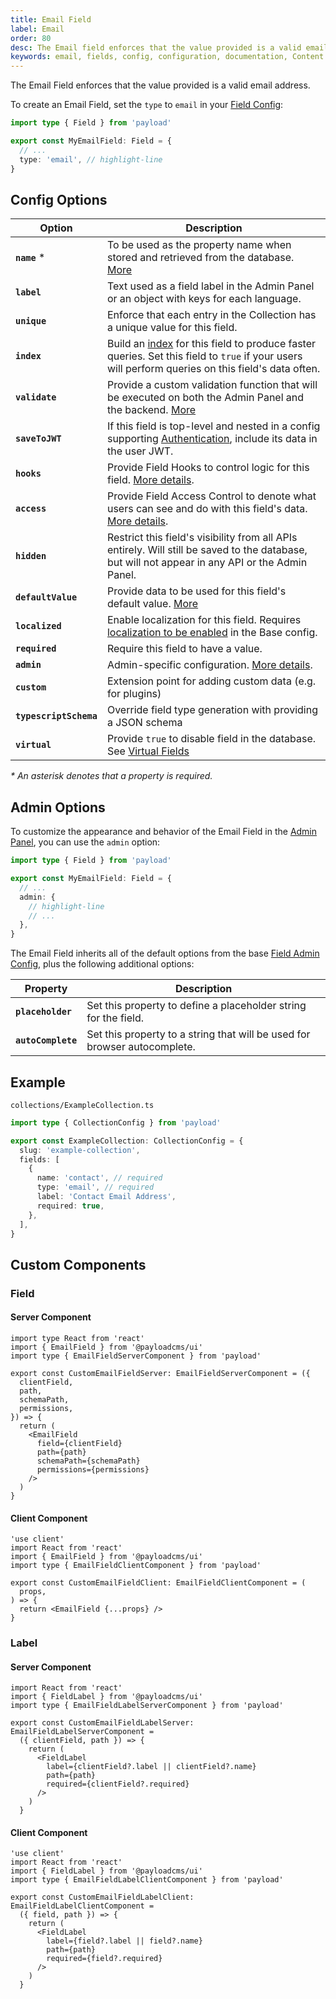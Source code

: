 ```yaml
---
title: Email Field
label: Email
order: 80
desc: The Email field enforces that the value provided is a valid email address. Learn how to use Email fields, see examples and options.
keywords: email, fields, config, configuration, documentation, Content Management System, cms, headless, javascript, node, react, nextjs
---
```


The Email Field enforces that the value provided is a valid email address.

<LightDarkImage
  srcLight="https://payloadcms.com/images/docs/fields/email.png"
  srcDark="https://payloadcms.com/images/docs/fields/email-dark.png"
  alt="Shows an Email field in the Payload Admin Panel"
  caption="Admin Panel screenshot of an Email field"
/>

To create an Email Field, set the `type` to `email` in your [Field Config](./overview):

```ts
import type { Field } from 'payload'

export const MyEmailField: Field = {
  // ...
  type: 'email', // highlight-line
}
```

## Config Options

| Option                 | Description                                                                                                                                                                 |
| ---------------------- | --------------------------------------------------------------------------------------------------------------------------------------------------------------------------- |
| **`name`** \*          | To be used as the property name when stored and retrieved from the database. [More](/docs/fields/overview#field-names)                                                      |
| **`label`**            | Text used as a field label in the Admin Panel or an object with keys for each language.                                                                                     |
| **`unique`**           | Enforce that each entry in the Collection has a unique value for this field.                                                                                                |
| **`index`**            | Build an [index](/docs/database/overview) for this field to produce faster queries. Set this field to `true` if your users will perform queries on this field's data often. |
| **`validate`**         | Provide a custom validation function that will be executed on both the Admin Panel and the backend. [More](/docs/fields/overview#validation)                                |
| **`saveToJWT`**        | If this field is top-level and nested in a config supporting [Authentication](/docs/authentication/overview), include its data in the user JWT.                             |
| **`hooks`**            | Provide Field Hooks to control logic for this field. [More details](../hooks/fields).                                                                                       |
| **`access`**           | Provide Field Access Control to denote what users can see and do with this field's data. [More details](../access-control/fields).                                          |
| **`hidden`**           | Restrict this field's visibility from all APIs entirely. Will still be saved to the database, but will not appear in any API or the Admin Panel.                            |
| **`defaultValue`**     | Provide data to be used for this field's default value. [More](/docs/fields/overview#default-values)                                                                        |
| **`localized`**        | Enable localization for this field. Requires [localization to be enabled](/docs/configuration/localization) in the Base config.                                             |
| **`required`**         | Require this field to have a value.                                                                                                                                         |
| **`admin`**            | Admin-specific configuration. [More details](#admin-options).                                                                                                               |
| **`custom`**           | Extension point for adding custom data (e.g. for plugins)                                                                                                                   |
| **`typescriptSchema`** | Override field type generation with providing a JSON schema                                                                                                                 |
| **`virtual`**          | Provide `true` to disable field in the database. See [Virtual Fields](https://payloadcms.com/blog/learn-how-virtual-fields-can-help-solve-common-cms-challenges)            |

_\* An asterisk denotes that a property is required._

## Admin Options

To customize the appearance and behavior of the Email Field in the [Admin Panel](../admin/overview), you can use the `admin` option:

```ts
import type { Field } from 'payload'

export const MyEmailField: Field = {
  // ...
  admin: {
    // highlight-line
    // ...
  },
}
```

The Email Field inherits all of the default options from the base [Field Admin Config](./overview#admin-options), plus the following additional options:

| Property           | Description                                                               |
| ------------------ | ------------------------------------------------------------------------- |
| **`placeholder`**  | Set this property to define a placeholder string for the field.           |
| **`autoComplete`** | Set this property to a string that will be used for browser autocomplete. |

## Example

`collections/ExampleCollection.ts`

```ts
import type { CollectionConfig } from 'payload'

export const ExampleCollection: CollectionConfig = {
  slug: 'example-collection',
  fields: [
    {
      name: 'contact', // required
      type: 'email', // required
      label: 'Contact Email Address',
      required: true,
    },
  ],
}
```

## Custom Components

### Field

#### Server Component

```tsx
import type React from 'react'
import { EmailField } from '@payloadcms/ui'
import type { EmailFieldServerComponent } from 'payload'

export const CustomEmailFieldServer: EmailFieldServerComponent = ({
  clientField,
  path,
  schemaPath,
  permissions,
}) => {
  return (
    <EmailField
      field={clientField}
      path={path}
      schemaPath={schemaPath}
      permissions={permissions}
    />
  )
}
```

#### Client Component

```tsx
'use client'
import React from 'react'
import { EmailField } from '@payloadcms/ui'
import type { EmailFieldClientComponent } from 'payload'

export const CustomEmailFieldClient: EmailFieldClientComponent = (
  props,
) => {
  return <EmailField {...props} />
}
```

### Label

#### Server Component

```tsx
import React from 'react'
import { FieldLabel } from '@payloadcms/ui'
import type { EmailFieldLabelServerComponent } from 'payload'

export const CustomEmailFieldLabelServer: EmailFieldLabelServerComponent =
  ({ clientField, path }) => {
    return (
      <FieldLabel
        label={clientField?.label || clientField?.name}
        path={path}
        required={clientField?.required}
      />
    )
  }
```

#### Client Component

```tsx
'use client'
import React from 'react'
import { FieldLabel } from '@payloadcms/ui'
import type { EmailFieldLabelClientComponent } from 'payload'

export const CustomEmailFieldLabelClient: EmailFieldLabelClientComponent =
  ({ field, path }) => {
    return (
      <FieldLabel
        label={field?.label || field?.name}
        path={path}
        required={field?.required}
      />
    )
  }
```
